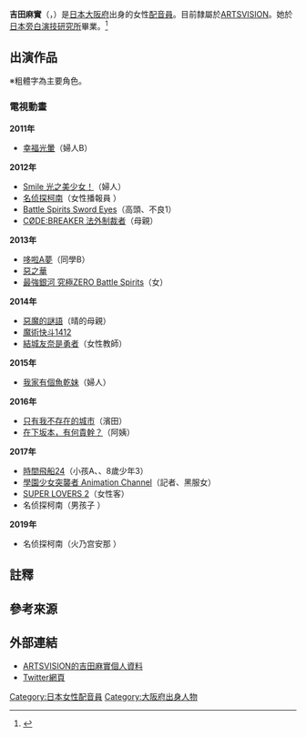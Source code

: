 {{MOSLOW|time=2015-03-07T15:35:47+00:00}}
{{Infobox person
| name        = 吉田麻實
| image       = <!-- just the filename, without the File: or Image: prefix or enclosing [[brackets|brackets]] -->
| alt         = 
| caption     = 
| birth_name  = 
| birth_date  = 5月15日
| birth_place = {{JPN}}[[大阪府|大阪府]]
| death_date  = <!-- {{Death date and age|YYYY|MM|DD|YYYY|MM|DD}}（逝世日期然後出生日期） -->
| death_place = 
| nationality = [[日本人|日本人]]
| other_names = 
| occupation  = 女性[[聲優|聲優]]
| known_for   = 
}}
'''吉田麻實'''（{{lang-ja|吉田 麻実}}，{{bd||5月15日||catIdx=Yoshida Asami}}）是[[日本|日本]][[大阪府|大阪府]]出身的女性[[配音員|配音員]]。目前隸屬於[[ARTSVISION|ARTSVISION]]。她於[[日本旁白演技研究所|日本旁白演技研究所]]畢業。<ref>{{cite web |url=http://www.artsvision.co.jp/talent/510/ |title=個人資料：吉田麻實 |publisher=Arts Vision |accessdate=2015年2月4日 |archive-date=2019年5月18日 |archive-url=https://web.archive.org/web/20190518094947/https://www.artsvision.co.jp/talent/510/ |dead-url=no }}</ref>

==出演作品==
※粗體字為主要角色。
===電視動畫===
'''2011年'''
*[[幸福光暈|幸福光暈]]（婦人B）
'''2012年'''
*[[Smile_光之美少女！|Smile 光之美少女！]]（婦人）
*[[名侦探柯南_(动画)|名侦探柯南]]（女性播報員<!--第662话-->）
*[[Battle_Spirits_Sword_Eyes|Battle Spirits Sword Eyes]]（高頭{{noteTag|第一話記為タケト}}、不良1）
*[[CØDE:BREAKER_法外制裁者|CØDE:BREAKER 法外制裁者]]（母親）
'''2013年'''
*[[哆啦A夢_(動畫)|哆啦A夢]]（同學B）
*[[惡之華_(2009年漫畫)|惡之華]]
*[[最強銀河_究極ZERO_Battle_Spirits|最強銀河 究極ZERO Battle Spirits]]（女）
'''2014年'''
*[[惡魔的謎語|惡魔的謎語]]（晴的母親）
*[[魔術快斗|魔術快斗1412]]
*[[結城友奈是勇者|結城友奈是勇者]]（女性教師）
'''2015年'''
*[[我家有個魚乾妹|我家有個魚乾妹]]（婦人）
'''2016年'''
*[[只有我不存在的城市|只有我不存在的城市]]（濱田）
*[[在下坂本，有何貴幹？|在下坂本，有何貴幹？]]（阿姨）
'''2017年'''
*[[時間飛船24|時間飛船24]]（小孩A、{{tsl|ja|東海林}}、8歲少年3）<!--2016年10月1日起播-->
*[[學園少女突襲者|學園少女突襲者 Animation Channel]]（記者{{noteTag|片尾誤記為吉田麻美}}、黑服女）
*[[SUPER_LOVERS_2|SUPER LOVERS 2]]（女性客）
*名侦探柯南（男孩子<!--第871话-->）
'''2019年'''
*名侦探柯南（火乃宫安那<!--第958、959话-->）

==註釋==
{{noteFoot}}

==參考來源==
{{Reflist}}

==外部連結==
*[http://www.artsvision.co.jp/talent/510/ ARTSVISION的吉田麻實個人資料] {{Wayback|url=http://www.artsvision.co.jp/talent/510/ |date=20190518094947 }}
*[https://twitter.com/yoshiasa_min Twitter網頁] {{Wayback|url=https://twitter.com/yoshiasa_min |date=20200523203749 }}

{{ARTSVISION|voicercate=1}}
{{DEFAULTSORT:Yoshida, Asami}}
[[Category:日本女性配音員|Category:日本女性配音員]]
[[Category:大阪府出身人物|Category:大阪府出身人物]]